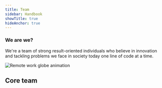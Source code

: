 ```yaml
---
title: Team
sidebar: Handbook
showTitle: true
hideAnchor: true
---
```


<!--- Intro Info -->

<div class="team-row intro" markdown="1">
<div class="team-left-text" markdown="1">

<h3> We are we?</h3>

We're a team of strong result-oriented individuals who believe in innovation and tackling problems we face in society today one line of code at a time.
</div>

<div class="team-center-space"></div>

<div class="team-right-image relative" markdown="1">

![Remote work globe animation](../../images/ril-2.png)

</div>

</div>

<!--- Core Team Section -->

<div class="team-title" markdown="1">

## Core team

</div>

<Team />

<!--- Contributors Section -->


